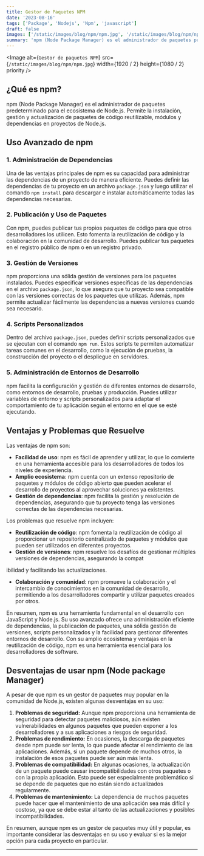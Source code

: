 ```yaml
---
title: Gestor de Paquetes NPM
date: '2023-08-16'
tags: ['Package', 'Nodejs', 'Npm', 'javascript']
draft: false
images: ['/static/images/blog/npm/npm.jpg', '/static/images/blog/npm/npm.jpg']
summary: 'npm (Node Package Manager) es el administrador de paquetes predeterminado para el ecosistema de Node.js. Permite la instalación, gestión y actualización de paquetes...'
---
```


<Image
  alt={`Gestor de paquetes NPM`}
  src={`/static/images/blog/npm/npm.jpg`}
  width={1920 / 2}
  height={1080 / 2}
  priority
/>

## ¿Qué es npm?

npm (Node Package Manager) es el administrador de paquetes predeterminado para el ecosistema de Node.js. Permite la instalación, gestión y actualización de paquetes de código reutilizable, módulos y dependencias en proyectos de Node.js.

## Uso Avanzado de npm

### 1. Administración de Dependencias

Una de las ventajas principales de npm es su capacidad para administrar las dependencias de un proyecto de manera eficiente. Puedes definir las dependencias de tu proyecto en un archivo `package.json` y luego utilizar el comando `npm install` para descargar e instalar automáticamente todas las dependencias necesarias.

### 2. Publicación y Uso de Paquetes

Con npm, puedes publicar tus propios paquetes de código para que otros desarrolladores los utilicen. Esto fomenta la reutilización de código y la colaboración en la comunidad de desarrollo. Puedes publicar tus paquetes en el registro público de npm o en un registro privado.

### 3. Gestión de Versiones

npm proporciona una sólida gestión de versiones para los paquetes instalados. Puedes especificar versiones específicas de las dependencias en el archivo `package.json`, lo que asegura que tu proyecto sea compatible con las versiones correctas de los paquetes que utilizas. Además, npm permite actualizar fácilmente las dependencias a nuevas versiones cuando sea necesario.

### 4. Scripts Personalizados

Dentro del archivo `package.json`, puedes definir scripts personalizados que se ejecutan con el comando `npm run`. Estos scripts te permiten automatizar tareas comunes en el desarrollo, como la ejecución de pruebas, la construcción del proyecto o el despliegue en servidores.

### 5. Administración de Entornos de Desarrollo

npm facilita la configuración y gestión de diferentes entornos de desarrollo, como entornos de desarrollo, pruebas y producción. Puedes utilizar variables de entorno y scripts personalizados para adaptar el comportamiento de tu aplicación según el entorno en el que se esté ejecutando.

## Ventajas y Problemas que Resuelve

Las ventajas de npm son:

- **Facilidad de uso**: npm es fácil de aprender y utilizar, lo que lo convierte en una herramienta accesible para los desarrolladores de todos los niveles de experiencia.
- **Amplio ecosistema**: npm cuenta con un extenso repositorio de paquetes y módulos de código abierto que pueden acelerar el desarrollo de proyectos al aprovechar soluciones ya existentes.
- **Gestión de dependencias**: npm facilita la gestión y resolución de dependencias, asegurando que tu proyecto tenga las versiones correctas de las dependencias necesarias.

Los problemas que resuelve npm incluyen:

- **Reutilización de código**: npm fomenta la reutilización de código al proporcionar un repositorio centralizado de paquetes y módulos que pueden ser utilizados en diferentes proyectos.
- **Gestión de versiones**: npm resuelve los desafíos de gestionar múltiples versiones de dependencias, asegurando la compat

ibilidad y facilitando las actualizaciones.

- **Colaboración y comunidad**: npm promueve la colaboración y el intercambio de conocimientos en la comunidad de desarrollo, permitiendo a los desarrolladores compartir y utilizar paquetes creados por otros.

En resumen, npm es una herramienta fundamental en el desarrollo con JavaScript y Node.js. Su uso avanzado ofrece una administración eficiente de dependencias, la publicación de paquetes, una sólida gestión de versiones, scripts personalizados y la facilidad para gestionar diferentes entornos de desarrollo. Con su amplio ecosistema y ventajas en la reutilización de código, npm es una herramienta esencial para los desarrolladores de software.


## Desventajas de usar npm (Node package Manager)

A pesar de que npm es un gestor de paquetes muy popular en la comunidad de Node.js, existen algunas desventajas en su uso:

1. **Problemas de seguridad:** Aunque npm proporciona una herramienta de seguridad para detectar paquetes maliciosos, aún existen vulnerabilidades en algunos paquetes que pueden exponer a los desarrolladores y a sus aplicaciones a riesgos de seguridad.
2. **Problemas de rendimiento:** En ocasiones, la descarga de paquetes desde npm puede ser lenta, lo que puede afectar el rendimiento de las aplicaciones. Además, si un paquete depende de muchos otros, la instalación de esos paquetes puede ser aún más lenta.
3. **Problemas de compatibilidad:** En algunas ocasiones, la actualización de un paquete puede causar incompatibilidades con otros paquetes o con la propia aplicación. Esto puede ser especialmente problemático si se depende de paquetes que no están siendo actualizados regularmente.
4. **Problemas de mantenimiento:** La dependencia de muchos paquetes puede hacer que el mantenimiento de una aplicación sea más difícil y costoso, ya que se debe estar al tanto de las actualizaciones y posibles incompatibilidades.

En resumen, aunque npm es un gestor de paquetes muy útil y popular, es importante considerar las desventajas en su uso y evaluar si es la mejor opción para cada proyecto en particular.

---

